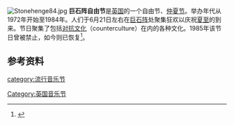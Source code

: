 {{notability unreferenced|time=2009-08-08T14:05:06+00:00}}
[[File:Stonehenge84.jpg|thumb]]
'''巨石阵自由节'''是[[英国|英国]]的一个自由节、[[仲夏节|仲夏节]]。举办年代从1972年开始至1984年。人们于6月21日左右在[[巨石阵|巨石阵]]处聚集狂欢以庆祝[[夏至|夏至]]的到来。节日聚集了包括[[对抗文化|对抗文化]]（counterculture）在内的各种文化。1985年该节日曾被禁止，如今则已恢复<ref>{{Cite news|title=Revisiting Britain's biggest free festival|url=http://news.bbc.co.uk/2/hi/entertainment/3662921.stm|date=2004-06-19|accessdate=2020-10-26|language=en-GB|archive-date=2021-02-21|archive-url=https://web.archive.org/web/20210221064425/http://news.bbc.co.uk/2/hi/entertainment/3662921.stm|dead-url=no}}</ref>。

== 参考资料 ==
{{reflist}}

[[category:流行音乐节|category:流行音乐节]]
[[Category:英国音乐节|Category:英国音乐节]]